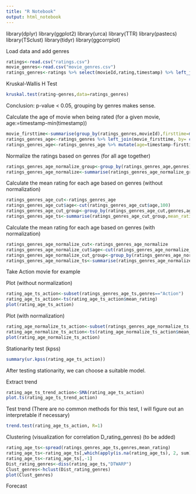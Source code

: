 ---
title: "R Notebook"
output: html_notebook
---

library(dplyr)
library(ggplot2)
library(urca)
library(TTR)
library(pastecs)
library(TSclust)
library(tidyr)
library(ggcorrplot)

Load data and add genres

```{r}
ratings<-read.csv("ratings.csv")
movie_genres<-read.csv("movie_genres.csv")
ratings_genres<-ratings %>% select(movieId,rating,timestamp) %>% left_join( movie_genres %>% select(movieId,genres), by= c("movieId"="movieId"))
```

Kruskal-Wallis H Test

```{r}
kruskal.test(rating~genres,data=ratings_genres)
```

Conclusion: p-value < 0.05, grouping by genres makes sense.

Calculate the age of movie when being rated (for a given movie, age:=timestamp-min(timestamp))

```{r}
movie_firsttime<-summarise(group_by(ratings_genres,movieId),firsttime=min(timestamp))
ratings_genres_age<-ratings_genres %>% left_join(movie_firsttime, by= c("movieId"="movieId"))
ratings_genres_age<-ratings_genres_age %>% mutate(age=timestamp-firsttime) %>% select(rating,genres,age)
```

Normalize the ratings based on genres (for all age together)

```{r}
ratings_genres_age_normalize_group<-group_by(ratings_genres_age,genres)
ratings_genres_age_normalize<-summarise(ratings_genres_age_normalize_group,rating_normalize=scale(rating),age=age)
```

Calculate the mean rating for each age based on genres (without normalization)

```{r}
ratings_genres_age_cut<-ratings_genres_age
ratings_genres_age_cut$age<-cut(ratings_genres_age_cut$age,100)
ratings_genres_age_cut_group<-group_by(ratings_genres_age_cut,genres,age)
ratings_genres_age_ts<-summarise(ratings_genres_age_cut_group,mean_rating=mean(rating))
```

Calculate the mean rating for each age based on genres (with normalization)

```{r}
ratings_genres_age_normalize_cut<-ratings_genres_age_normalize
ratings_genres_age_normalize_cut$age<-cut(ratings_genres_age_normalize_cut$age,100)
ratings_genres_age_normalize_cut_group<-group_by(ratings_genres_age_normalize_cut,genres,age)
ratings_genres_age_normalize_ts<-summarise(ratings_genres_age_normalize_cut_group,mean_rating_normalize=mean(rating_normalize))
```


Take Action movie for example

Plot (without normalization)

```{r}
rating_age_ts_action<-subset(ratings_genres_age_ts,genres=="Action")
rating_age_ts_action<-ts(rating_age_ts_action$mean_rating)
plot(rating_age_ts_action)
```

Plot (with normalization)

```{r}
rating_age_normalize_ts_action<-subset(ratings_genres_age_normalize_ts,genres=="Action")
rating_age_normalize_ts_action<-ts(rating_age_normalize_ts_action$mean_rating_normalize)
plot(rating_age_normalize_ts_action)
```

Stationarity test (kpss)

```{r}
summary(ur.kpss(rating_age_ts_action))
```

After testing stationarity, we can choose a suitable model.

Extract trend

```{r}
rating_age_ts_trend_action<-SMA(rating_age_ts_action)
plot.ts(rating_age_ts_trend_action)
```

Test trend (There are no common methods for this test, I will figure out an interpretable if necessary)

```{r}
trend.test(rating_age_ts_action, R=1)
```

Clustering (visualization for correlation D_rating_genres) (to be added)
```{r}
rating_age_ts<-spread(ratings_genres_age_ts,genres,mean_rating)
rating_age_ts<-rating_age_ts[,which(apply(is.na(rating_age_ts), 2, sum) == 0)]
rating_age_ts<-rating_age_ts[,-1]
Dist_rating_genres<-diss(rating_age_ts,"DTWARP")
Clust_genres<-hclust(Dist_rating_genres)
plot(Clust_genres)
```

Forecast









